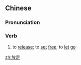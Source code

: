 ==Chinese==
{{zh-forms}}

===Pronunciation===
{{zh-pron
|m=fàngzǒu
|c=fong3 zau2
|h=pfs=piong-chéu
|mn=pàng-cháu
|cat=v
}}

===Verb===
{{zh-verb}}

# to [[release]]; to [[set]] [[free]]; to [[let]] [[go]]

[[zh:放走]]